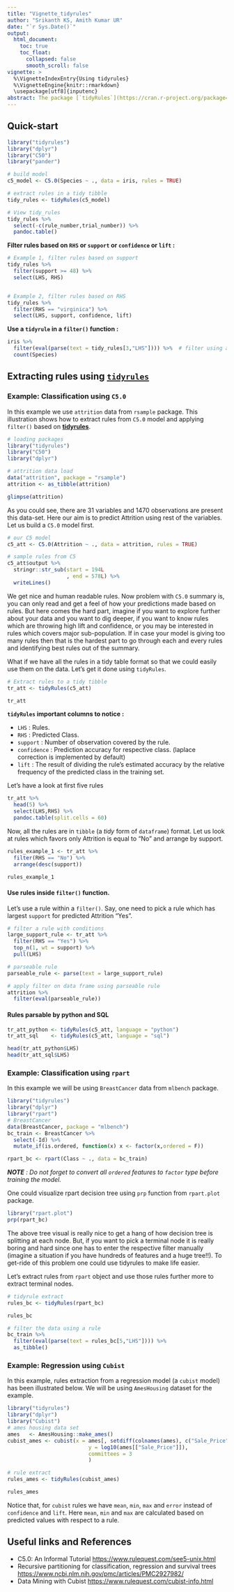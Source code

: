 ```yaml
---
title: "Vignette_tidyrules"
author: "Srikanth KS, Amith Kumar UR"
date: "`r Sys.Date()`"
output: 
  html_document:
    toc: true
    toc_float:
      collapsed: false
      smooth_scroll: false
vignette: >
  %\VignetteIndexEntry{Using tidyrules}
  %\VignetteEngine{knitr::rmarkdown}
  \usepackage[utf8]{inputenc}
abstract: The package [`tidyRules`](https://cran.r-project.org/package=tidyrules) is meant to extract **parsable** rules from model objects to a `tibble/data.frame` format. Package supports the following models -  `C5.0`, `rpart` and `cubist`. The output rules are parsable by R, python (pandas query) and SQL (with WHERE clause). 
---
```

## Quick-start
```r
library("tidyrules")
library("dplyr")
library("C50")
library("pander")

# build model
c5_model <- C5.0(Species ~ ., data = iris, rules = TRUE)

# extract rules in a tidy tibble
tidy_rules <- tidyRules(c5_model)

# View tidy_rules
tidy_rules %>% 
  select(-c(rule_number,trial_number)) %>% 
  pandoc.table()
```

**Filter rules based on `RHS` or `support` or `confidence` or `lift` :**
```r
# Example 1, filter rules based on support
tidy_rules %>% 
  filter(support >= 48) %>% 
  select(LHS, RHS)


# Example 2, filter rules based on RHS
tidy_rules %>% 
  filter(RHS == "virginica") %>% 
  select(LHS, support, confidence, lift)
```

**Use a `tidyrule` in a `filter()` function :**
```r
iris %>% 
  filter(eval(parse(text = tidy_rules[3,"LHS"]))) %>%  # filter using a C5 rule
  count(Species)
```

## Extracting rules using [`tidyrules`](https://cran.r-project.org/package=tidyrules)
### Example: Classification using `C5.0`
In this example we use `attrition` data from `rsample` package. This 
illustration shows how to extract rules from `C5.0` model  and applying `filter()` 
based on [**tidyrules**](https://cran.r-project.org/package=tidyrules). 

```r
# loading packages
library("tidyrules")
library("C50")
library("dplyr")

# attrition data load
data("attrition", package = "rsample")
attrition <- as_tibble(attrition)

glimpse(attrition)
```

As you could see, there are 31 variables and 1470 observations are present this 
data-set. Here our aim is to predict Attrition using rest of the variables. Let 
us build a `C5.0` model first. 
```r
# our C5 model
c5_att <- C5.0(Attrition ~ ., data = attrition, rules = TRUE)

# sample rules from C5
c5_att$output %>% 
  stringr::str_sub(start = 194L
                   , end = 578L) %>% 
  writeLines()
```

We get nice and human readable rules. Now problem with `C5.0` summary is, you 
can only read and get a feel of how your predictions made based on rules. But 
here comes the hard part, imagine if you want to explore further about your data
and you want to dig deeper, if you want to know rules which are throwing high 
lift and confidence, or you may be interested in rules which covers major 
sub-population. If in case your model is giving too many rules then that is the 
hardest part to go through each and every rules and identifying best rules out 
of the summary. 

What if we have all the rules in a tidy table format so that we could easily use 
them on the data. Let's get it done using `tidyRules`.

```r
# Extract rules to a tidy tibble
tr_att <- tidyRules(c5_att)

tr_att
```
__`tidyRules` important columns to notice :__

  * `LHS` : Rules.
  * `RHS` : Predicted Class. 
  * `support` : Number of observation covered by the rule. 
  * `confidence` : Prediction accuracy for respective class. (laplace correction is implemented by default)
  * `lift` : The result of dividing the rule's estimated accuracy by the relative frequency of the predicted class in the training set.

Let's have a look at first five rules

```r
tr_att %>% 
  head(5) %>% 
  select(LHS,RHS) %>% 
  pandoc.table(split.cells = 60)
```

Now, all the rules are in `tibble` (a _tidy_ form of `dataframe`) format. Let us
look at rules which favors only Attrition is equal to "No" and arrange by 
support.

```r
rules_example_1 <- tr_att %>% 
  filter(RHS == "No") %>% 
  arrange(desc(support))

rules_example_1
```

#### Use rules inside `filter()` function. 
Let's use a rule within a `filter()`. Say, one need to pick a rule which has 
largest `support` for predicted Attrition "Yes". 

```r
# filter a rule with conditions
large_support_rule <- tr_att %>% 
  filter(RHS == "Yes") %>% 
  top_n(1, wt = support) %>% 
  pull(LHS)

# parseable rule 
parseable_rule <- parse(text = large_support_rule)

# apply filter on data frame using parseable rule
attrition %>% 
  filter(eval(parseable_rule))
```

#### Rules parsable by python and SQL
```r
tr_att_python <- tidyRules(c5_att, language = "python")
tr_att_sql    <- tidyRules(c5_att, language = "sql")

head(tr_att_python$LHS)
head(tr_att_sql$LHS)
```

### Example: Classification using `rpart`
In this example we will be using `BreastCancer` data from `mlbench` package. 
```r
library("tidyrules")
library("dplyr")
library("rpart")
# BreastCancer
data(BreastCancer, package = "mlbench")
bc_train <- BreastCancer %>%
  select(-Id) %>%
  mutate_if(is.ordered, function(x) x <- factor(x,ordered = F))

rpart_bc <- rpart(Class ~ ., data = bc_train)
```

*__NOTE__ : Do not forget to convert all `ordered` features to `factor` type
before training the model.*

One could visualize rpart decision tree using `prp` function from `rpart.plot` package. 
```r
library("rpart.plot")
prp(rpart_bc)
```

The above tree visual is really nice to get a hang of how decision tree is splitting at each node. But, if you want to pick a terminal node it is really boring and hard 
since one has to enter the respective filter manually (imagine a situation if you have hundreds of features and a huge tree!!). To get-ride of this problem
one could use tidyrules to make life easier. 

Let's extract rules from `rpart` object and use those rules further more to extract terminal nodes. 

```r
# tidyrule extract
rules_bc <- tidyRules(rpart_bc)

rules_bc

# filter the data using a rule 
bc_train %>% 
  filter(eval(parse(text = rules_bc[5,"LHS"]))) %>% 
  as_tibble()
```

### Example: Regression using `Cubist`
In this example, rules extraction from a regression model (a `cubist` model) has 
been illustrated below. We will be using `AmesHousing` dataset for the example.  

```r
library("tidyrules")
library("dplyr")
library("Cubist")
# ames housing data set
ames   <- AmesHousing::make_ames()
cubist_ames <- cubist(x = ames[, setdiff(colnames(ames), c("Sale_Price"))],
                          y = log10(ames[["Sale_Price"]]),
                          committees = 3
                          )

# rule extract 
rules_ames <- tidyRules(cubist_ames)

rules_ames
```

Notice that, for `cubist` rules we have `mean`, `min`, `max` and `error` instead 
of `confidence` and `lift`. Here `mean`, `min` and `max` are calculated based on predicted values with respect to a rule. 

## Useful links and References 

* C5.0: An Informal Tutorial <https://www.rulequest.com/see5-unix.html>
* Recursive partitioning for classification, regression and survival trees <https://www.ncbi.nlm.nih.gov/pmc/articles/PMC2927982/>
* Data Mining with Cubist <https://www.rulequest.com/cubist-info.html>